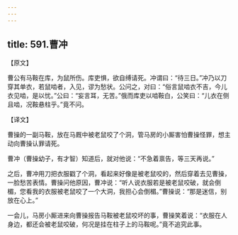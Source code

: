 ```yaml
---
---
---
```

title: 591.曹冲
---



【原文】

曹公有马鞍在库，为鼠所伤。库吏惧，欲自缚请死。冲谓曰：“待三日。”冲乃以刀穿其单衣，若鼠啮者，入见，谬为愁状。公问之，对曰：“俗言鼠啮衣不吉，今儿衣见啮，是以忧。”公曰：“妄言耳，无苦。”俄而库吏以啮鞍白，公笑曰：“儿衣在侧且啮，况鞍悬柱乎。”竟不问。

【译文】

曹操的一副马鞍，放在马厩中被老鼠咬了个洞，管马房的小厮害怕曹操怪罪，想主动向曹操认罪请死。

曹冲（曹操幼子，有才智）知道后，就对他说：“不急着禀告，等三天再说。”

之后，曹冲用刀把衣服戳了个洞，看起来好像是被老鼠咬的，然后穿着去见曹操，一脸愁苦表情。曹操问他原因，曹冲说：“听人说衣服若是被老鼠咬破，就会倒楣，您看我的衣服被老鼠咬了一个大洞，我担心会倒楣。”曹操说：“那是迷信，别放在心上。”

一会儿，马房小厮进来向曹操报告马鞍被老鼠咬坏的事，曹操笑着说：“衣服在人身边，都还会被老鼠咬破，何况是挂在柱子上的马鞍呢。”竟不追究此事。